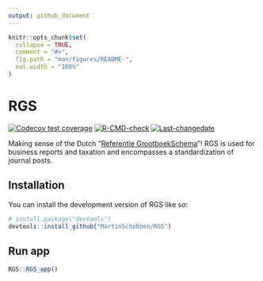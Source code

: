 ```yaml
---
output: github_document
---
```


<!-- README.md is generated from README.Rmd. Please edit that file -->

```r
knitr::opts_chunk$set(
  collapse = TRUE,
  comment = "#>",
  fig.path = "man/figures/README-",
  out.width = "100%"
)
```

# RGS

<!-- badges: start -->
[![Codecov test coverage](https://codecov.io/gh/MartinSchobben/RGS/branch/master/graph/badge.svg)](https://app.codecov.io/gh/MartinSchobben/RGS?branch=master)
[![R-CMD-check](https://github.com/MartinSchobben/RGS/workflows/R-CMD-check/badge.svg)](https://github.com/MartinSchobben/RGS/actions)
[![Last-changedate](https://img.shields.io/badge/last%20change-`r gsub('-', '--', Sys.Date())`-yellowgreen.svg)](/commits/master)
<!-- badges: end -->

Making sense of the Dutch "[Referentie GrootboekSchema](https://www.referentiegrootboekschema.nl/)"! RGS is used for business reports and taxation and encompasses a standardization of journal posts. 

## Installation

You can install the development version of RGS like so:

``` r
# install.package("devtools")
devtools::install_github("MartinSchobben/RGS")
```

## Run app

```r
RGS::RGS_app()
```
